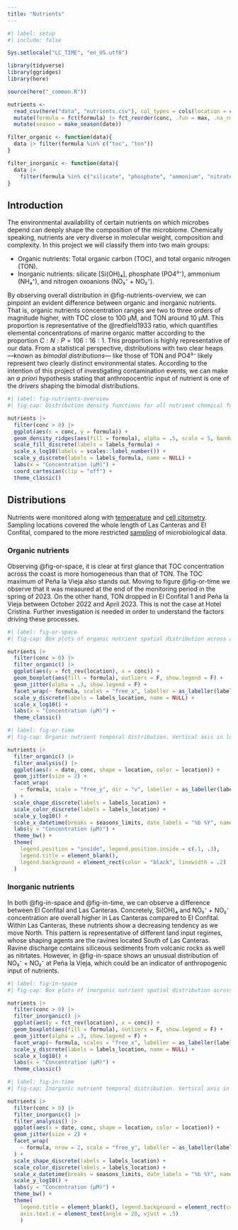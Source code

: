 ```yaml
---
title: "Nutrients"
---
```


```r
#| label: setup
#| include: false

Sys.setlocale("LC_TIME", "en_US.utf8")

library(tidyverse)
library(ggridges)
library(here)

source(here("_common.R"))

nutrients <- 
  read_csv(here("data", "nutrients.csv"), col_types = cols(location = col_factor(levels = locations))) |> 
  mutate(formula = fct(formula) |> fct_reorder(conc, .fun = max, .na_rm = T)) |> 
  mutate(season = make_season(date))

filter_organic <- function(data){
  data |> filter(formula %in% c("toc", "ton"))
}

filter_inorganic <- function(data){
  data |>
    filter(formula %in% c("silicate", "phosphate", "ammonium", "nitrates_and_nitrites"))
}
```

## Introduction

The environmental availability of certain nutrients on which microbes depend can deeply shape the composition of the microbiome. Chemically speaking, nutrients are very diverse in molecular weight, composition and complexity. In this project we will classify them into two main groups:

 - Organic nutrients: Total organic carbon (TOC), and total organic nitrogen (TON).
 - Inorganic nutrients: silicate [Si(OH)₄], phosphate (PO4³⁻), ammonium (NH₄⁺), and nitrogen oxoanions (NO₃⁻ + NO₂⁻).

By observing overall distribution in @fig-nutrients-overview, we can pinpoint an evident difference between organic and inorganic nutrients. That is, organic nutrients concentration ranges are two to three orders of magnitude higher, with TOC close to 100 μM, and TON around 10 μM. This proportion is representative of the @redfield1933 ratio, which quantifies elemental concentrations of marine organic matter according to the proportion $C:N:P = 106:16:1$. This proportion is highly representative of our data.
From a statistical perspective, distributions with two clear heaps ---known as *bimodal distributions*--- like those of TON and PO4³⁻ likely represent two clearly distinct environmental states. According to the intention of this project of investigating contamination events, we can make an *a priori* hypothesis stating that anthropocentric input of nutrient is one of the drivers shaping the bimodal distributions.

```r
#| label: fig-nutrients-overview
#| fig-cap: Distribution density functions for all nutrient chemical formulas measured. Horizontal axis in logarithmic scale.

nutrients |> 
  filter(conc > 0) |> 
  ggplot(aes(x = conc, y = formula)) +
  geom_density_ridges(aes(fill = formula), alpha = .5, scale = 5, bandwidth = .1, show.legend = F) +
  scale_fill_discrete(labels = labels_formula) +
  scale_x_log10(labels = scales::label_number()) +
  scale_y_discrete(labels = labels_formula, name = NULL) +
  labs(x = "Concentration (μM)") +
  coord_cartesian(clip = "off") +
  theme_classic()
```

## Distributions

Nutrients were monitored along with [temperature](temperatures.qmd) and [cell citometry](cells.qmd). Sampling locations covered the whole length of Las Canteras and El Confital, compared to the more restricted [sampling](samples.qmd) of microbiological data.

### Organic nutrients

Observing @fig-or-space, it is clear at first glance that TOC concentration across the coast is more homogeneous than that of TON. The TOC maximum of Peña la Vieja also stands out. Moving to figure @fig-or-time we observe that it was measured at the end of the monitoring period in the spring of 2023. On the other hand, TON dropped in El Confital 1 and Peña la Vieja between October 2022 and April 2023. This is not the case at Hotel Cristina. Further investigation is needed in order to understand the factors driving these processes.

```r
#| label: fig-or-space
#| fig-cap: Box plots of organic nutrient spatial distribution across all measuring stations. Horizontal axis in logarithmic scale.

nutrients |>
  filter(conc > 0) |> 
  filter_organic() |> 
  ggplot(aes(y = fct_rev(location), x = conc)) +
  geom_boxplot(aes(fill = formula), outliers = F, show.legend = F) +
  geom_jitter(alpha = .3, show.legend = F) +
  facet_wrap(~ formula, scales = "free_x", labeller = as_labeller(labels_formula)) +
  scale_y_discrete(labels = labels_location, name = NULL) +
  scale_x_log10() +
  labs(x = "Concentration (μM)") +
  theme_classic()
```

```r
#| label: fig-or-time
#| fig-cap: Organic nutrient temporal distribution. Vertical axis in logarithmic scale.

nutrients |> 
  filter_organic() |> 
  filter_analysis() |> 
  ggplot(aes(x = date, conc, shape = location, color = location)) +
  geom_jitter(size = 2) +
  facet_wrap(
    ~ formula, scale = "free_y", dir = "v", labeller = as_labeller(labels_formula)
  ) +
  scale_shape_discrete(labels = labels_location) +
  scale_color_discrete(labels = labels_location) +
  scale_y_log10() +
  scale_x_datetime(breaks = seasons_limits, date_labels = "%b %Y", name = NULL) +
  labs(y = "Concentration (μM)") +
  theme_bw() +
  theme(
    legend.position = "inside", legend.position.inside = c(.1, .3),
    legend.title = element_blank(),
    legend.background = element_rect(color = "black", linewidth = .2)
  )
```

### Inorganic nutrients

In both @fig-in-space and @fig-in-time, we can observe a difference between El Confital and Las Canteras. Concretely, Si(OH)₄ and NO₃⁻ + NO₂⁻ concentration are overall higher in Las Canteras compared to El Confital. Within Las Canteras, these nutrients show a decreasing tendency as we move North. This pattern is representative of different land input regimes, whose shaping agents are the ravines located South of Las Canteras. Ravine discharge contains siliceous sediments from volcanic rocks as well as nitrtates. However, in @fig-in-space shows an unusual distribution of NO₃⁻ + NO₂⁻ at Peña la Vieja, which could be an indicator of anthropogenic input of nutrients.

```r
#| label: fig-in-space
#| fig-cap: Box plots of inorganic nutrient spatial distribution across all measuring stations. Horizontal axis in logarithmic scale.

nutrients |>
  filter(conc > 0) |> 
  filter_inorganic() |> 
  ggplot(aes(y = fct_rev(location), x = conc)) +
  geom_boxplot(aes(fill = formula), outliers = F, show.legend = F) +
  geom_jitter(alpha = .3, show.legend = F) +
  facet_wrap(~ formula, scales = "free_x", labeller = as_labeller(labels_formula)) +
  scale_y_discrete(labels = labels_location, name = NULL) +
  scale_x_log10() +
  labs(x = "Concentration (μM)") +
  theme_classic()
```

```r
#| label: fig-in-time
#| fig-cap: Inorganic nutrient temporal distribution. Vertical axis in logarithmic scale.

nutrients |> 
  filter(conc > 0) |> 
  filter_inorganic() |> 
  filter_analysis() |> 
  ggplot(aes(x = date, conc, shape = location, color = location)) +
  geom_jitter(size = 2) +
  facet_wrap(
    ~ formula, nrow = 2, scale = "free_y", labeller = as_labeller(labels_formula)
  ) +
  scale_shape_discrete(labels = labels_location) +
  scale_color_discrete(labels = labels_location) +
  scale_x_datetime(breaks = seasons_limits, date_labels = "%b %Y", name = NULL) +
  scale_y_log10() +
  labs(y = "Concentration (μM)") +
  theme_bw() +
  theme(
    legend.title = element_blank(), legend.background = element_rect(color = "black", linewidth = .3),
    axis.text.x = element_text(angle = 20, vjust = .5)
    )
```

<!-- ## Eutrophization -->

<!-- Locations in Las Canteras beach appear to have overall higher inorganic nutrient concentrations (@fig-in-space). Hotel Cristina is characterized by relative higher overall nutrient concentration. An increasing tendency is observed starting in autumn 2022 reaching it maximum in the spring 2023---when our data ends, so it likely increases beyond. This process is unprecedented in the project's scope, we can vaguely interpret it as inputs from the city's sewage system, however further investigation outside this project's scope should be conducted. Visit [Bacterial Indexes](bacterial-indexes.qmd) to explore the response of the bacterial community to these changes. -->

